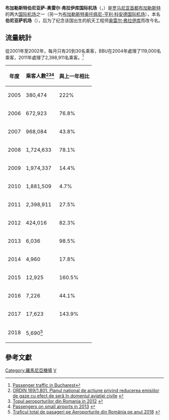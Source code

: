 {{Infobox airport
| name                   = 布加勒斯特伯尼亚萨-奥雷尔·弗拉伊库国际机场
| nativename             = {{lang|ro|Aeroportul Internaţional București Băneasa Aurel Vlaicu}}
| nativename-a           =
| nativename-r           =
| image                  = Aeroporturi București logo.png
| image-width            = 200
| image2                 = Aerogara_Baneasa_fata.jpg
| image2-width           = 
| caption                =
| IATA                   = BBU
| ICAO                   = LRBS
| type                   = [[民用航空|民用]]
| owner                  =
| operator               = 国营布加勒斯特机场公司
| city-served            = [[罗马尼亚|罗马尼亚]][[布加勒斯特|布加勒斯特]]
| location               = 布加勒斯特市[[伯尼亚萨|伯尼亚萨]]区
| hub                    = 
| elevation-f            = 299
| elevation-m            = 91
| coordinates            = {{coord|44|30|13|N|026|06|13|E|region:RO|display=inline,title}}
| website                = [https://www.bucharestairports.ro/baneasa/en bucharestairports.ro]
| pushpin_map            = Romania
| pushpin_label_position =
| pushpin_label          = BBU
| pushpin_map_alt        =
| pushpin_mapsize        =
| pushpin_image          =
| pushpin_map_caption    = 在羅馬尼亞的位置
| metric-rwy             = Y
| r1-number              = 07/25
| r1-length-f            = 10465
| r1-length-m            = 3100
| r1-surface             = [[柏油|柏油]]
| stat-year              = 2015
| stat1-header           = 客流量（人次)
| stat1-data             = 12,925
| stat2-header           = 升降量（架次）
| stat2-data             = 11,348
| footnotes              = 來源：羅馬尼亞[[航行资料汇编|AIP]]於[[欧洲空中航行安全组织|EUROCONTROL]]<ref name="AIP">[http://www.ead.eurocontrol.int/publicuser/protect/pu/main.jsp EAD Basic]</ref><br />Airport-Data.com,<ref>[http://www.airport-data.com/world-airports/LRBS-BBU/ Information of Aurel Vlaicu International Airport] at airport-data.com</ref><br />統計數據：bucharestairports.ro<ref name="2015buh">[http://www.bucharestairports.ro/en/news/bucharest-airports-record-air-traffic-in-20151453294514 Bucharest Airports: record air traffic in 2015]</ref>
}}
'''布加勒斯特伯尼亚萨-奥雷尔·弗拉伊库国际机场'''（{{lang-ro|Aeroportul Internaţional Bucureşti Băneasa - Aurel Vlaicu}}，{{Airport codes|BBU|LRBS}}）是[[罗马尼亚|罗马尼亚]][[首都|首都]][[布加勒斯特|布加勒斯特]]的两大[[国际机场|国际]][[机场|机场]]之一（另一为[[布加勒斯特奥托佩尼-亨利·科安德国际机场|布加勒斯特奥托佩尼-亨利·科安德国际机场]]），本名'''伯尼亚萨机场'''（{{lang|ro|Aeroportul Băneasa}}），后为了纪念该国出生的航天工程师[[奥雷尔·弗拉伊库|奥雷尔·弗拉伊库]]而改今名。

==流量統計==
從2001年至2002年，每月只有20到30名乘客，BBU在2004年處理了119,000名乘客，2011年處理了2,398,911名乘客。<ref>[https://archive.is/20130113153819/http://www.aeronews.ro/comercial/974-traficul-de-pasageri-din-capital- Passenger traffic in Bucharest]{{ro}}</ref>

{|class="wikitable sortable"
!年度!!乘客人數<ref name="ordin">[http://www.dsclex.ro/legislatie/2011/august2011/mo2011_541.htm ORDIN 169/1.801. Planul national de actiune privind reducerea emisiilor de gaze cu efect de seră în domeniul aviatiei civile] {{Wayback|url=http://www.dsclex.ro/legislatie/2011/august2011/mo2011_541.htm |date=20210617212854 }}{{ro}}</ref><ref name="traffic2012">[http://www.timisoaraexpress.ro/stiri-locale-timisoara/ce-loc-ocupa-timisoara-in-topul-aeroporturilor-din-romania_8916 Topul aeroporturilor din Romania in 2012] {{Webarchive|url=https://web.archive.org/web/20140217092947/http://www.timisoaraexpress.ro/stiri-locale-timisoara/ce-loc-ocupa-timisoara-in-topul-aeroporturilor-din-romania_8916 |date=2014-02-17 }}{{ro}}</ref><ref name="small">[http://aviatia.ro/prima-pagina/comunicat-de-presa-rezultatele-inregistrate-de-aeroportul-tuzla-in-anul-2013/ Passengers on small airports in 2013] {{Webarchive|url=https://web.archive.org/web/20140222123354/http://aviatia.ro/prima-pagina/comunicat-de-presa-rezultatele-inregistrate-de-aeroportul-tuzla-in-anul-2013/ |date=2014-02-22 }}{{ro}}</ref>!!與上一年相比
|-
| 2005
| 380,474
|data-sort-value="222"|{{increase}} 222%
|-
| 2006
| 672,923
|data-sort-value="76.8"| {{increase}} 76.8%
|-
| 2007
| 968,084
|data-sort-value="43.8"| {{increase}} 43.8%
|-
| 2008
| 1,724,633
|data-sort-value="78.1"| {{increase}} 78.1%
|-
| 2009
| 1,974,337
|data-sort-value="14.4"| {{increase}} 14.4%
|-
| 2010 
| 1,881,509
|data-sort-value="-4.7"| {{decrease}} 4.7%
|-
| 2011
| 2,398,911
|data-sort-value="27.5"| {{increase}} 27.5%
|-
| 2012
| 424,016
|data-sort-value="-82.3"| {{decrease}} 82.3%
|-
| 2013
| 6,036
|data-sort-value="-98.5"| {{decrease}} 98.5%
|-
| 2014
| 4,960
|data-sort-value="-17.8"| {{decrease}} 17.8%
|-
| 2015
| 12,925
|data-sort-value="160.5"| {{increase}} 160.5%
|-
| 2016
| 7,226
|data-sort-value="-44.1"| {{decrease}} 44.1%
|-
| 2017
| 17,623
|data-sort-value="143.9"| {{increase}} 143.9%
|-
| 2018
| 5,690<ref name="s2018">[https://www.airportaar.ro/english-traficul-total-de-pasageri-pe-aeroporturile-din-romania-pe-anul-2018/ Traficul total de pasageri pe Aeroporturile din România pe anul 2018] {{Wayback|url=https://www.airportaar.ro/english-traficul-total-de-pasageri-pe-aeroporturile-din-romania-pe-anul-2018/ |date=20201027130124 }}{{ro}}</ref>
|data-sort-value="143.9"| 
|}

==參考文獻==
{{reflist}}

{{DEFAULTSORT:B}}
[[Category:羅馬尼亞機場|Category:羅馬尼亞機場]]
[[Category:冠以人名的歐洲機場|V]]
